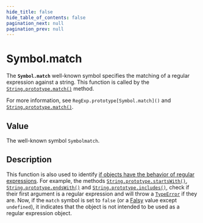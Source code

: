 ```yaml
---
hide_title: false
hide_table_of_contents: false
pagination_next: null
pagination_prev: null
---
```

# Symbol.match

The **`Symbol.match`** well-known symbol specifies the matching of a regular expression against a string. This function is called by the [`String.prototype.match()`](../../globals/String/prototype/match.mdx) method.

For more information, see `RegExp.prototype[Symbol.match]()` and [`String.prototype.match()`](../../globals/String/prototype/match.mdx).

## Value

The well-known symbol `Symbolmatch`.

## Description

This function is also used to identify [if objects have the behavior of regular expressions](https://developer.mozilla.org/docs/Web/JavaScript/Reference/Global_Objects/RegExp#special_handling_for_regexes). For example, the methods [`String.prototype.startsWith()`](../../globals/String/prototype/startsWith.mdx), [`String.prototype.endsWith()`](../../globals/String/prototype/endsWith.mdx) and [`String.prototype.includes()`](../../globals/String/prototype/includes.mdx), check if their first argument is a regular expression and will throw a [`TypeError`](../../globals/TypeError/TypeError.mdx) if they are. Now, if the `match` symbol is set to `false` (or a [Falsy](https://developer.mozilla.org/docs/Glossary/Falsy) value except `undefined`), it indicates that the object is not intended to be used as a regular expression object.
